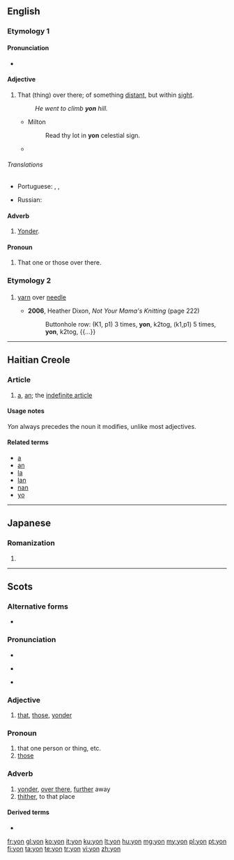 {{also|yön}}
==English==

===Etymology 1===
{{etyl|ang|en}} {{term/t|ang|sc=Latinx|ġeon}}

====Pronunciation====
* {{rhymes|ɒn}}

====Adjective====
{{en-adj|-}}

# {{context|dated|or|dialect|lang=en}} That (thing) over there; of something [[distant]], but within [[sight]].
#: ''He went to climb '''yon''' hill.''
#* Milton
#*: Read thy lot in '''yon''' celestial sign.
#* {{quote-journal|year=2012|date=Spring|title=Federer versus Murray|author=Gerda Stevenson|journal=Salmagundi|passage=His head... his head... his face... it wisnae there. Nae black curly hair, nae eyes - I've never seen eyes sae blue as Joe's. Irises blue as '''yon''' sky. Blown tae smithereens... his gorgeous, bonny head, no there.}}

======Translations======
{{trans-top|that thing, distant, but within sight}}
* Portuguese: {{t+|pt|aquilo|n}}, {{t+|pt|aquela|f}}, {{t+|pt|aquele|m}}
{{trans-mid}}
* Russian: {{t|ru|вон тот}}
{{trans-bottom}}

====Adverb====
{{en-adv|-}}

# {{context|dated|or|dialect|lang=en}} [[yonder|Yonder]].

====Pronoun====
{{en-pron}}

# {{context|dated|or|dialect|lang=en}} That one or those over there.

===Etymology 2===

===={{abbreviation-old|en}}====
{{en-abbr}}

# {{context|knitting|lang=en}} [[yarn]] over [[needle]]
#* '''2006''', Heather Dixon, ''Not Your Mama's Knitting'' (page 222)
#*: Buttonhole row: (K1, p1) 3 times, '''yon''', k2tog, (k1,p1) 5 times, '''yon''', k2tog, {{...}}

----

==Haitian Creole==

===Article===
{{head|ht|article}}

# [[a]], [[an]]; the [[indefinite article]]

====Usage notes====
''Yon'' always precedes the noun it modifies, unlike most adjectives.

====Related terms====
* [[a]]
* [[an]]
* [[la]]
* [[lan]]
* [[nan]]
* [[yo]]

----

==Japanese==

===Romanization===
{{ja-romaji}}

# {{ja-romanization of|よん}}

----

==Scots==

===Alternative forms===
* {{l|sco|thon}}

===Pronunciation===
* {{IPA|[jon]|lang=sco}}
* {{qualifier|North Northern Scots|Orcadian}} {{IPA|[jɪn]|lang=sco}}
* {{qualifier|Shetlandic}} {{IPA|[jʌn]|lang=sco}}

===Adjective===
{{sco-adj|-}}

# [[that]], [[those]], [[yonder]] {{qualifier|indicating a person or thing at some distance in time or space usually more remote than {{term|that|lang=sco}}}}

===Pronoun===
{{sco-pron}}

# that one person or thing, etc.
# [[those]]

===Adverb===
{{sco-adv|-}}

# [[yonder]], [[over there]], [[further]] away
# [[thither]], to that place

====Derived terms====
* {{l|sco|yonwey|gloss=yonder way}}

[[fr:yon]]
[[gl:yon]]
[[ko:yon]]
[[it:yon]]
[[ku:yon]]
[[lt:yon]]
[[hu:yon]]
[[mg:yon]]
[[my:yon]]
[[pl:yon]]
[[pt:yon]]
[[fi:yon]]
[[ta:yon]]
[[te:yon]]
[[tr:yon]]
[[vi:yon]]
[[zh:yon]]
